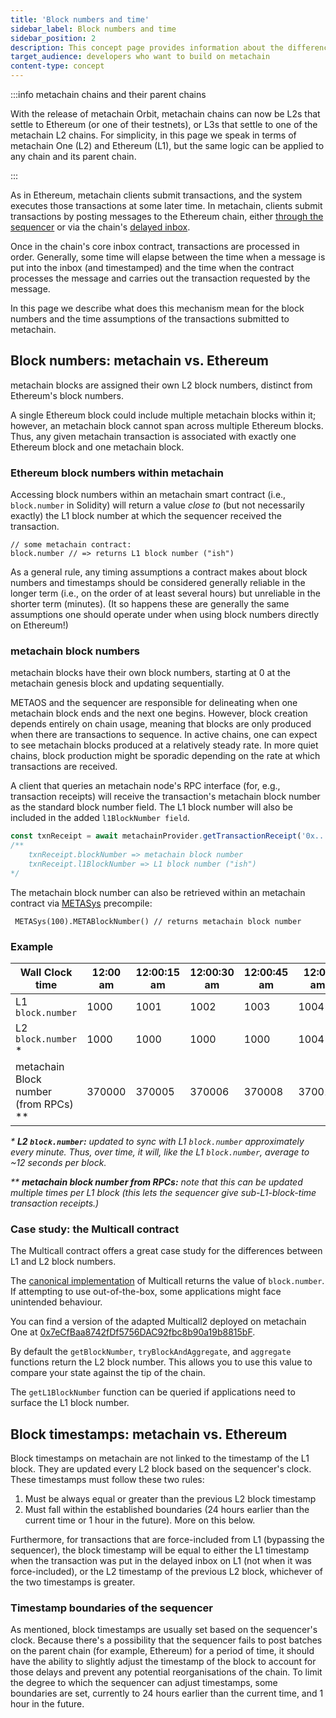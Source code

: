 ```yaml
---
title: 'Block numbers and time'
sidebar_label: Block numbers and time
sidebar_position: 2
description: This concept page provides information about the differences between metachain and Ethereum in terms of block numbers and timing, so developers can easily understand what to expect when deploying to metachain
target_audience: developers who want to build on metachain
content-type: concept
---
```


:::info metachain chains and their parent chains

With the release of metachain Orbit, metachain chains can now be L2s that settle to Ethereum (or one of their testnets), or L3s that settle to one of the metachain L2 chains. For simplicity, in this page we speak in terms of metachain One (L2) and Ethereum (L1), but the same logic can be applied to any chain and its parent chain.

:::

As in Ethereum, metachain clients submit transactions, and the system executes those transactions at some later time. In metachain, clients submit transactions by posting messages to the Ethereum chain, either [through the sequencer](/sequencer.mdx#happycommon-case-sequencer-is-live-and-well-behaved) or via the chain's [delayed inbox](/sequencer.mdx#unhappyuncommon-case-sequencer-isnt-doing-its-job).

Once in the chain's core inbox contract, transactions are processed in order. Generally, some time will elapse between the time when a message is put into the inbox (and timestamped) and the time when the contract processes the message and carries out the transaction requested by the message.

In this page we describe what does this mechanism mean for the block numbers and the time assumptions of the transactions submitted to metachain.

## Block numbers: metachain vs. Ethereum

metachain blocks are assigned their own L2 block numbers, distinct from Ethereum's block numbers.

A single Ethereum block could include multiple metachain blocks within it; however, an metachain block cannot span across multiple Ethereum blocks. Thus, any given metachain transaction is associated with exactly one Ethereum block and one metachain block.

### Ethereum block numbers within metachain

Accessing block numbers within an metachain smart contract (i.e., `block.number` in Solidity) will return a value _close to_ (but not necessarily exactly) the L1 block number at which the sequencer received the transaction.

```sol
// some metachain contract:
block.number // => returns L1 block number ("ish")
```

As a general rule, any timing assumptions a contract makes about block numbers and timestamps should be considered generally reliable in the longer term (i.e., on the order of at least several hours) but unreliable in the shorter term (minutes). (It so happens these are generally the same assumptions one should operate under when using block numbers directly on Ethereum!)

### metachain block numbers

metachain blocks have their own block numbers, starting at 0 at the metachain genesis block and updating sequentially.

METAOS and the sequencer are responsible for delineating when one metachain block ends and the next one begins. However, block creation depends entirely on chain usage, meaning that blocks are only produced when there are transactions to sequence. In active chains, one can expect to see metachain blocks produced at a relatively steady rate. In more quiet chains, block production might be sporadic depending on the rate at which transactions are received.

A client that queries an metachain node's RPC interface (for, e.g., transaction receipts) will receive the transaction's metachain block number as the standard block number field. The L1 block number will also be included in the added `l1BlockNumber field`.

```ts
const txnReceipt = await metachainProvider.getTransactionReceipt('0x...');
/** 
    txnReceipt.blockNumber => metachain block number
    txnReceipt.l1BlockNumber => L1 block number ("ish")
*/
```

The metachain block number can also be retrieved within an metachain contract via [METASys](/for-devs/dev-tools-and-resources/precompiles.mdx#METAsys) precompile:

```sol
 METASys(100).METABlockNumber() // returns metachain block number
```

### Example

| Wall Clock time                        | 12:00 am | 12:00:15 am | 12:00:30 am | 12:00:45 am | 12:01 am | 12:01:15 am |
| -------------------------------------- | -------- | ----------- | ----------- | ----------- | -------- | ----------- |
| L1 `block.number`                      | 1000     | 1001        | 1002        | 1003        | 1004     | 1005        |
| L2 `block.number` \*                   | 1000     | 1000        | 1000        | 1000        | 1004     | 1004        |
| metachain Block number (from RPCs) \*\* | 370000   | 370005      | 370006      | 370008      | 370012   | 370015      |

_\* **L2 `block.number`:** updated to sync with L1 `block.number` approximately every minute. Thus, over time, it will, like the L1 `block.number`, average to ~12 seconds per block._

_\*\* **metachain block number from RPCs:** note that this can be updated multiple times per L1 block (this lets the sequencer give sub-L1-block-time transaction receipts.)_

### Case study: the Multicall contract

The Multicall contract offers a great case study for the differences between L1 and L2 block numbers.

The [canonical implementation](https://github.com/makerdao/multicall/) of Multicall returns the value of `block.number`. If attempting to use out-of-the-box, some applications might face unintended behaviour.

You can find a version of the adapted Multicall2 deployed on metachain One at [0x7eCfBaa8742fDf5756DAC92fbc8b90a19b8815bF](https://metachain-i.co/address/0x7eCfBaa8742fDf5756DAC92fbc8b90a19b8815bF#code).

By default the `getBlockNumber`, `tryBlockAndAggregate`, and `aggregate` functions return the L2 block number. This allows you to use this value to compare your state against the tip of the chain.

The `getL1BlockNumber` function can be queried if applications need to surface the L1 block number.

## Block timestamps: metachain vs. Ethereum

Block timestamps on metachain are not linked to the timestamp of the L1 block. They are updated every L2 block based on the sequencer's clock. These timestamps must follow these two rules:

1. Must be always equal or greater than the previous L2 block timestamp
2. Must fall within the established boundaries (24 hours earlier than the current time or 1 hour in the future). More on this below.

Furthermore, for transactions that are force-included from L1 (bypassing the sequencer), the block timestamp will be equal to either the L1 timestamp when the transaction was put in the delayed inbox on L1 (not when it was force-included), or the L2 timestamp of the previous L2 block, whichever of the two timestamps is greater.

### Timestamp boundaries of the sequencer

As mentioned, block timestamps are usually set based on the sequencer's clock. Because there's a possibility that the sequencer fails to post batches on the parent chain (for example, Ethereum) for a period of time, it should have the ability to slightly adjust the timestamp of the block to account for those delays and prevent any potential reorganisations of the chain. To limit the degree to which the sequencer can adjust timestamps, some boundaries are set, currently to 24 hours earlier than the current time, and 1 hour in the future.
